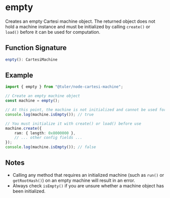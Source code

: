 # empty

Creates an empty Cartesi machine object. The returned object does not hold a machine instance and must be initialized by calling `create()` or `load()` before it can be used for computation.

## Function Signature

```ts
enpty(): CartesiMachine
```

## Example

```ts twoslash
import { empty } from "@tuler/node-cartesi-machine";

// Create an empty machine object
const machine = empty();

// At this point, the machine is not initialized and cannot be used for computation
console.log(machine.isEmpty()); // true

// You must initialize it with create() or load() before use
machine.create({
    ram: { length: 0x8000000 },
    // ... other config fields ...
});
console.log(machine.isEmpty()); // false
```

## Notes

- Calling any method that requires an initialized machine (such as `run()` or `getRootHash()`) on an empty machine will result in an error.
- Always check `isEmpty()` if you are unsure whether a machine object has been initialized. 